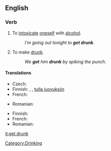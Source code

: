 ==English==

===Verb===
{{en-verb|gets drunk|getting drunk|got drunk|gotten drunk}}

# {{intransitive}} To [[intoxicate]] [[oneself]] with [[alcohol]].
#:''I'm going out tonight to '''get drunk'''.''
# {{transitive}} To make [[drunk]].
#:''We '''got''' him '''drunk''' by spiking the punch.''

====Translations====
{{trans-top|to intoxicate oneself with alcohol}}
* Czech: {{t-|cs|opít|alt=opít se}}
* Finnish: {{t+|fi|juopua}}, {{t+|fi|humaltua}}, [[tulla juovuksiin]]
* French: {{t+|fr|souler|alt=se souler}}
{{trans-mid}}
* Romanian: {{t-|ro|îmbăta|alt=a se îmbăta}}
{{trans-bottom}}

{{trans-top|transitive; to make drunk}}
* Finnish: {{t-|fi|juottaa}}
* French: {{t+|fr|souler}}
* Romanian: {{t-|ro|îmbăta|alt=a îmbăta}}
{{trans-bot}}

[[Category:Drinking]]

[[it:get drunk]]